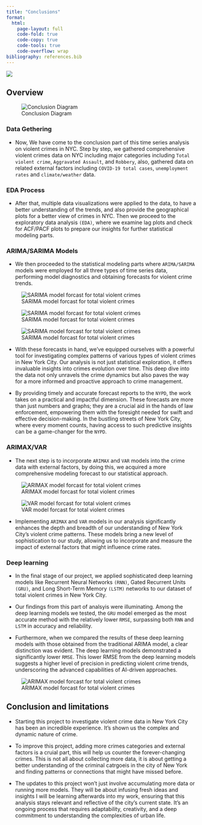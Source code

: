 ---
title: "Conclusions"
format:
  html:
    page-layout: full
    code-fold: true
    code-copy: true
    code-tools: true
    code-overflow: wrap
bibliography: references.bib
---

![](images/crime.jpg)

## Overview

![Conclusion Diagram](images/conclusion_diagram.png)


### Data Gethering

- Now, We have come to the conclusion part of this time series analysis on violent crimes in NYC. Step by step, we gathered comprehensive violent crimes data on NYC including major categories including `Total violent crime`, `Aggravated Assault`, and `Robbery`, also, gathered data on related external factors including `COVID-19 total cases`, `unemployment rates` and `climate/weather` data. 


### EDA Process
- After that, multiple data visualizations were applied to the data, to have a better understanding of the trends, and also provide the geographical plots for a better view of crimes in NYC. Then we proceed to the exploratory data analysis `(EDA)`, where we examine lag plots and check for ACF/PACF plots to prepare our insights for further statistical modeling parts. 


### ARIMA/SARIMA Models
- We then proceeded to the statistical modeling parts where `ARIMA/SARIMA` models were employed for all three types of time series data, performing model diagnostics and obtaining forecasts for violent crime trends.

![SARIMA model forcast for total violent crimes](images/sarima.png)

![SARIMA model forcast for total violent crimes](images/rob.png)

![SARIMA model forcast for total violent crimes](images/aa.png)

- With these forecasts in hand, we've equipped ourselves with a powerful tool for investigating complex patterns of various types of violent crimes in New York City. Our analysis is not just statistical exploration, it offers invaluable insights into crimes evolution over time. This deep dive into the data not only unravels the crime dynamics but also paves the way for a more informed and proactive approach to crime management.

- By providing timely and accurate forecast reports to the `NYPD`, the work takes on a practical and impactful dimension. These forecasts are more than just numbers and graphs; they are a crucial aid in the hands of law enforcement, empowering them with the foresight needed for swift and effective decision-making. In the bustling streets of New York City, where every moment counts, having access to such predictive insights can be a game-changer for the `NYPD`.

### ARIMAX/VAR

- The next step is to incorporate `ARIMAX` and `VAR` models into the crime data with external factors, by doing this, we acquired a more comprehensive modeling forecast to our statistical approach.


![ARIMAX model forcast for total violent crimes](images/ARIMAX.png)

![VAR model forcast for total violent crimes](images/var.png)


- Implementing `ARIMAX` and `VAR` models in our analysis significantly enhances the depth and breadth of our understanding of New York City's violent crime patterns. These models bring a new level of sophistication to our study, allowing us to incorporate and measure the impact of external factors that might influence crime rates.


### Deep learning

- In the final stage of our project, we applied sophisticated deep learning models like Recurrent Neural Networks `(RNN)`, Gated Recurrent Units `(GRU)`, and Long Short-Term Memory `(LSTM)` networks to our dataset of total violent crimes in New York City.

- Our findings from this part of analsyis were illuminating. Among the deep learning models we tested, the `GRU` model emerged as the most accurate method with the relatively lower `RMSE`, surpassing both `RNN` and `LSTM` in accuracy and reliability. 

- Furthermore, when we compared the results of these deep learning models with those obtained from the traditional ARIMA model, a clear distinction was evident. The deep learning models demonstrated a significantly lower `RMSE`. This lower RMSE from the deep learning models suggests a higher level of precision in predicting violent crime trends, underscoring the advanced capabilities of AI-driven approaches.

![ARIMAX model forcast for total violent crimes](images/output.png)


## Conclusion and limitations

- Starting this project to investigate violent crime data in New York City has been an incredible experience. It's shown us the complex and dynamic nature of crime. 

- To improve this project, adding more crimes categories and external factors is a cruial part, this will help us counter the forever-changing crimes. This is not all about collecting more data, it is about getting a better understanding of the criminal catrgoeis in the city of New York and finding patterns or connections that might have missed before.

- The updates to this project won't just involve accumulating more data or running more models. They will be about infusing fresh ideas and insights I will be learning afterwards into my work, ensuring that this analysis stays relevant and reflective of the city's current state. It's an ongoing process that requires adaptability, creativity, and a deep commitment to understanding the complexities of urban life.












